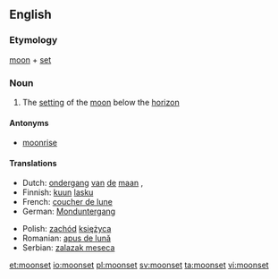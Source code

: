 ==English==

===Etymology===
[[moon]] + [[set]]

===Noun===
{{en-noun}}

# The [[setting]] of the [[moon]] below the [[horizon]]

====Antonyms====
* [[moonrise]]

====Translations====
{{trans-top|the setting of the moon below the horizon}}
*Dutch: [[ondergang]] [[van]] [[de]] [[maan]] {{m}}, {{t-|nl|maansondergang}}
*Finnish: [[kuu]]n [[lasku]]
*French: [[coucher de lune]] {{m}}
*German: [[Monduntergang]] {{m}}
{{trans-mid}}
*Polish: [[zachód]] [[księżyc]]a {{m}}
*Romanian: [[apus de lună]] {{n}}
*Serbian: [[zalazak meseca]]
{{trans-bottom}}

[[et:moonset]]
[[io:moonset]]
[[pl:moonset]]
[[sv:moonset]]
[[ta:moonset]]
[[vi:moonset]]